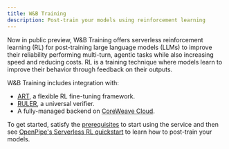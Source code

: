 ```yaml
---
title: W&B Training
description: Post-train your models using reinforcement learning
---
```


Now in public preview, W&B Training offers serverless reinforcement learning (RL) for post-training large language models (LLMs) to improve their reliability performing multi-turn, agentic tasks while also increasing speed and reducing costs. RL is a training technique where models learn to improve their behavior through feedback on their outputs. 

W&B Training includes integration with:

* [ART](https://art.openpipe.ai/getting-started/about), a flexible RL fine-tuning framework.
* [RULER](https://openpipe.ai/blog/ruler), a universal verifier. 
* A fully-managed backend on [CoreWeave Cloud](https://docs.coreweave.com/docs/platform).

To get started, satisfy the [prerequisites](/training/prerequisites) to start using the service and then see [OpenPipe's Serverless RL quickstart](https://art.openpipe.ai/getting-started/quick-start) to learn how to post-train your models.
